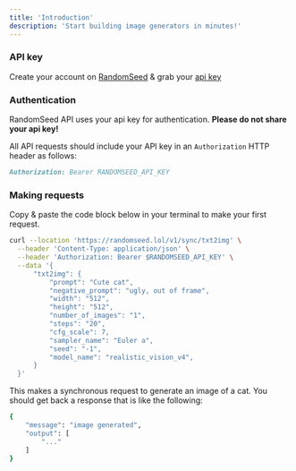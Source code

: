 ```yaml
---
title: 'Introduction'
description: 'Start building image generators in minutes!'
---
```


### API key

Create your account on [RandomSeed](https://randomseed.co/signup) & grab your [api key](https://randomseed.co/api-reference/integrate)

### Authentication

RandomSeed API uses your api key for authentication. **Please do not share your api key!**

All API requests should include your API key in an `Authorization` HTTP header as follows:
```md
Authorization: Bearer RANDOMSEED_API_KEY
```

### Making requests
Copy & paste the code block below in your terminal to make your first request.

```bash
curl --location 'https://randomseed.lol/v1/sync/txt2img' \
  --header 'Content-Type: application/json' \
  --header 'Authorization: Bearer $RANDOMSEED_API_KEY' \
  --data '{
      "txt2img": {
          "prompt": "Cute cat",
          "negative_prompt": "ugly, out of frame",
          "width": "512",
          "height": "512",
          "number_of_images": "1",
          "steps": "20",
          "cfg_scale": 7,
          "sampler_name": "Euler a",
          "seed": "-1",
          "model_name": "realistic_vision_v4",
      }
  }'
```
This makes a synchronous request to generate an image of a cat. You should get back a response that is like the following:

```bash
{
    "message": "image generated",
    "output": [
        "..."
    ]
}
```

